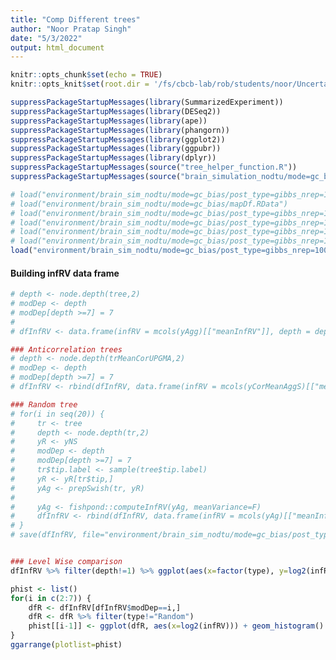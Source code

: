 ```yaml
---
title: "Comp Different trees"
author: "Noor Pratap Singh"
date: "5/3/2022"
output: html_document
---
```


```r
knitr::opts_chunk$set(echo = TRUE)
knitr::opts_knit$set(root.dir = '/fs/cbcb-lab/rob/students/noor/Uncertainity/treeTerminusScripts')
```

```r
suppressPackageStartupMessages(library(SummarizedExperiment))
suppressPackageStartupMessages(library(DESeq2))
suppressPackageStartupMessages(library(ape))
suppressPackageStartupMessages(library(phangorn))
suppressPackageStartupMessages(library(ggplot2))
suppressPackageStartupMessages(library(ggpubr))
suppressPackageStartupMessages(library(dplyr))
suppressPackageStartupMessages(source("tree_helper_function.R"))
suppressPackageStartupMessages(source("brain_simulation_nodtu/mode=gc_bias/post_type=gibbs_nrep=100_tf=100/tree_analysis/tree_filter.R"))

# load("environment/brain_sim_nodtu/mode=gc_bias/post_type=gibbs_nrep=100_tf=100/tree.RData")
# load("environment/brain_sim_nodtu/mode=gc_bias/mapDf.RData")
# load("environment/brain_sim_nodtu/mode=gc_bias/post_type=gibbs_nrep=100_tf=100/updated/yAgg.RData")
# load("environment/brain_sim_nodtu/mode=gc_bias/post_type=gibbs_nrep=100_tf=100/updated/yNS.RData")
# load("environment/brain_sim_nodtu/mode=gc_bias/post_type=gibbs_nrep=100_tf=100/updated/comp_trees/trMCorUPGMA.RData")
# load("environment/brain_sim_nodtu/mode=gc_bias/post_type=gibbs_nrep=100_tf=100/updated/comp_trees/yCorMeanAggS.RData")
load("environment/brain_sim_nodtu/mode=gc_bias/post_type=gibbs_nrep=100_tf=100/updated/comp_trees/dfInfRV.RData")
```

#### Building infRV data frame
```r
# depth <- node.depth(tree,2)
# modDep <- depth
# modDep[depth >=7] = 7
# 
# dfInfRV <- data.frame(infRV = mcols(yAgg)[["meanInfRV"]], depth = depth, modDep = modDep, type = "Consensus")

### Anticorrelation trees
# depth <- node.depth(trMeanCorUPGMA,2)
# modDep <- depth
# modDep[depth >=7] = 7
# dfInfRV <- rbind(dfInfRV, data.frame(infRV = mcols(yCorMeanAggS)[["meanInfRV"]], depth = depth, modDep = modDep, type = "Anti-Correlation"))

### Random tree
# for(i in seq(20)) {
#     tr <- tree
#     depth <- node.depth(tr,2)
#     yR <- yNS
#     modDep <- depth
#     modDep[depth >=7] = 7
#     tr$tip.label <- sample(tree$tip.label)
#     yR <- yR[tr$tip,]
#     yAg <- prepSwish(tr, yR)
# 
#     yAg <- fishpond::computeInfRV(yAg, meanVariance=F)
#     dfInfRV <- rbind(dfInfRV, data.frame(infRV = mcols(yAg)[["meanInfRV"]], depth = depth, modDep = modDep, type = "Random"))
# }
# save(dfInfRV, file="environment/brain_sim_nodtu/mode=gc_bias/post_type=gibbs_nrep=100_tf=100/updated/comp_trees/dfInfRV.RData")


### Level Wise comparison
dfInfRV %>% filter(depth!=1) %>% ggplot(aes(x=factor(type), y=log2(infRV))) + geom_violin() + facet_wrap(vars(modDep))

phist <- list()
for(i in c(2:7)) {
    dfR <- dfInfRV[dfInfRV$modDep==i,]
    dfR <- dfR %>% filter(type!="Random")
    phist[[i-1]] <- ggplot(dfR, aes(x=log2(infRV))) + geom_histogram() + facet_wrap(vars(type))
}
ggarrange(plotlist=phist)
```